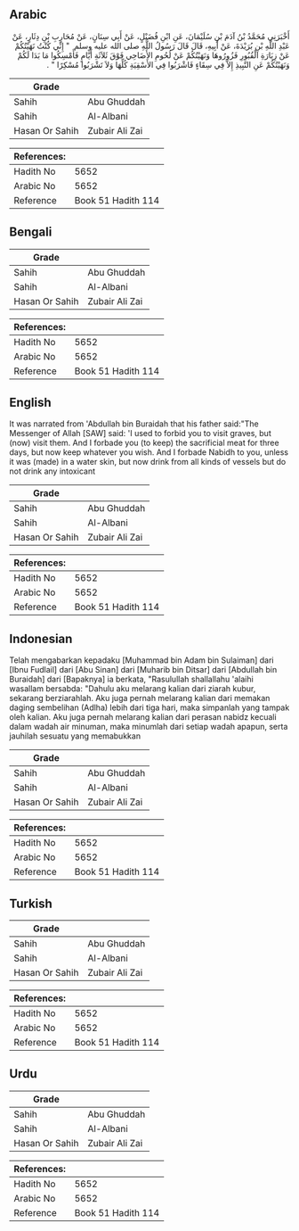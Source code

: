 ## Arabic


<div dir="rtl" lang="ar" style={{fontSize:'larger',backgroundColor:'#f8f9fa',padding:20}}>
أَخْبَرَنِي مُحَمَّدُ بْنُ آدَمَ بْنِ سُلَيْمَانَ، عَنِ ابْنِ فُضَيْلٍ، عَنْ أَبِي سِنَانٍ، عَنْ مُحَارِبِ بْنِ دِثَارٍ، عَنْ عَبْدِ اللَّهِ بْنِ بُرَيْدَةَ، عَنْ أَبِيهِ، قَالَ قَالَ رَسُولُ اللَّهِ صلى الله عليه وسلم ‏ "‏ إِنِّي كُنْتُ نَهَيْتُكُمْ عَنْ زِيَارَةِ الْقُبُورِ فَزُورُوهَا وَنَهَيْتُكُمْ عَنْ لُحُومِ الأَضَاحِي فَوْقَ ثَلاَثَةِ أَيَّامٍ فَأَمْسِكُوا مَا بَدَا لَكُمْ وَنَهَيْتُكُمْ عَنِ النَّبِيذِ إِلاَّ فِي سِقَاءٍ فَاشْرَبُوا فِي الأَسْقِيَةِ كُلِّهَا وَلاَ تَشْرَبُوا مُسْكِرًا ‏"‏ ‏.‏
</div>
<div style={{backgroundColor:'#f8f9fa',padding:20, marginBottom: 10}}><table> <thead> <tr> <th>Grade</th> <th></th> </tr> </thead> <tbody> <tr><td>Sahih</td><td>Abu Ghuddah</td></tr><tr><td>Sahih</td><td>Al-Albani</td></tr><tr><td>Hasan Or Sahih</td><td>Zubair Ali Zai</td></tr></tbody></table><table> <thead> <tr> <th>References:</th> <th></th> </tr> </thead> <tbody><tr><td>Hadith No</td><td>5652</td></tr><tr><td>Arabic No</td><td>5652</td></tr><tr><td>Reference</td><td>Book 51 Hadith 114</td></tr></tbody></table></div>

## Bengali


<div dir="ltr" lang="bn" style={{fontSize:'larger',backgroundColor:'#f8f9fa',padding:20}}>

</div>
<div style={{backgroundColor:'#f8f9fa',padding:20, marginBottom: 10}}><table> <thead> <tr> <th>Grade</th> <th></th> </tr> </thead> <tbody> <tr><td>Sahih</td><td>Abu Ghuddah</td></tr><tr><td>Sahih</td><td>Al-Albani</td></tr><tr><td>Hasan Or Sahih</td><td>Zubair Ali Zai</td></tr></tbody></table><table> <thead> <tr> <th>References:</th> <th></th> </tr> </thead> <tbody><tr><td>Hadith No</td><td>5652</td></tr><tr><td>Arabic No</td><td>5652</td></tr><tr><td>Reference</td><td>Book 51 Hadith 114</td></tr></tbody></table></div>

## English


<div dir="ltr" lang="en" style={{fontSize:'larger',backgroundColor:'#f8f9fa',padding:20}}>
It was narrated from 'Abdullah bin Buraidah that his father said:"The Messenger of Allah [SAW] said: 'I used to forbid you to visit graves, but (now) visit them. And I forbade you (to keep) the sacrificial meat for three days, but now keep whatever you wish. And I forbade Nabidh to you, unless it was (made) in a water skin, but now drink from all kinds of vessels but do not drink any intoxicant
</div>
<div style={{backgroundColor:'#f8f9fa',padding:20, marginBottom: 10}}><table> <thead> <tr> <th>Grade</th> <th></th> </tr> </thead> <tbody> <tr><td>Sahih</td><td>Abu Ghuddah</td></tr><tr><td>Sahih</td><td>Al-Albani</td></tr><tr><td>Hasan Or Sahih</td><td>Zubair Ali Zai</td></tr></tbody></table><table> <thead> <tr> <th>References:</th> <th></th> </tr> </thead> <tbody><tr><td>Hadith No</td><td>5652</td></tr><tr><td>Arabic No</td><td>5652</td></tr><tr><td>Reference</td><td>Book 51 Hadith 114</td></tr></tbody></table></div>

## Indonesian


<div dir="ltr" lang="id" style={{fontSize:'larger',backgroundColor:'#f8f9fa',padding:20}}>
Telah mengabarkan kepadaku [Muhammad bin Adam bin Sulaiman] dari [Ibnu Fudlail] dari [Abu Sinan] dari [Muharib bin Ditsar] dari [Abdullah bin Buraidah] dari [Bapaknya] ia berkata, "Rasulullah shallallahu 'alaihi wasallam bersabda: "Dahulu aku melarang kalian dari ziarah kubur, sekarang berziarahlah. Aku juga pernah melarang kalian dari memakan daging sembelihan (Adlha) lebih dari tiga hari, maka simpanlah yang tampak oleh kalian. Aku juga pernah melarang kalian dari perasan nabidz kecuali dalam wadah air minuman, maka minumlah dari setiap wadah apapun, serta jauhilah sesuatu yang memabukkan
</div>
<div style={{backgroundColor:'#f8f9fa',padding:20, marginBottom: 10}}><table> <thead> <tr> <th>Grade</th> <th></th> </tr> </thead> <tbody> <tr><td>Sahih</td><td>Abu Ghuddah</td></tr><tr><td>Sahih</td><td>Al-Albani</td></tr><tr><td>Hasan Or Sahih</td><td>Zubair Ali Zai</td></tr></tbody></table><table> <thead> <tr> <th>References:</th> <th></th> </tr> </thead> <tbody><tr><td>Hadith No</td><td>5652</td></tr><tr><td>Arabic No</td><td>5652</td></tr><tr><td>Reference</td><td>Book 51 Hadith 114</td></tr></tbody></table></div>

## Turkish


<div dir="ltr" lang="tr" style={{fontSize:'larger',backgroundColor:'#f8f9fa',padding:20}}>

</div>
<div style={{backgroundColor:'#f8f9fa',padding:20, marginBottom: 10}}><table> <thead> <tr> <th>Grade</th> <th></th> </tr> </thead> <tbody> <tr><td>Sahih</td><td>Abu Ghuddah</td></tr><tr><td>Sahih</td><td>Al-Albani</td></tr><tr><td>Hasan Or Sahih</td><td>Zubair Ali Zai</td></tr></tbody></table><table> <thead> <tr> <th>References:</th> <th></th> </tr> </thead> <tbody><tr><td>Hadith No</td><td>5652</td></tr><tr><td>Arabic No</td><td>5652</td></tr><tr><td>Reference</td><td>Book 51 Hadith 114</td></tr></tbody></table></div>

## Urdu


<div dir="rtl" lang="ur" style={{fontSize:'larger',backgroundColor:'#f8f9fa',padding:20}}>

</div>
<div style={{backgroundColor:'#f8f9fa',padding:20, marginBottom: 10}}><table> <thead> <tr> <th>Grade</th> <th></th> </tr> </thead> <tbody> <tr><td>Sahih</td><td>Abu Ghuddah</td></tr><tr><td>Sahih</td><td>Al-Albani</td></tr><tr><td>Hasan Or Sahih</td><td>Zubair Ali Zai</td></tr></tbody></table><table> <thead> <tr> <th>References:</th> <th></th> </tr> </thead> <tbody><tr><td>Hadith No</td><td>5652</td></tr><tr><td>Arabic No</td><td>5652</td></tr><tr><td>Reference</td><td>Book 51 Hadith 114</td></tr></tbody></table></div>